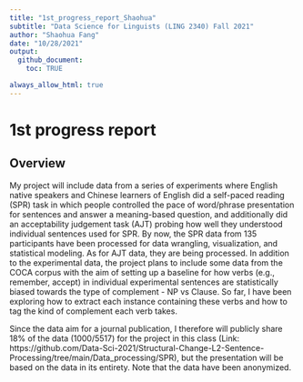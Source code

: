 ```yaml
---
title: "1st_progress_report_Shaohua"
subtitle: "Data Science for Linguists (LING 2340) Fall 2021"
author: "Shaohua Fang"
date: "10/28/2021"
output: 
  github_document: 
    toc: TRUE

always_allow_html: true
---
```


# 1st progress report

## Overview 

My project will include data from a series of experiments where English native speakers and Chinese learners of English did a self-paced reading (SPR) task in which people controlled the pace of word/phrase presentation for sentences and answer a meaning-based question, and additionally did an acceptability judgement task (AJT) probing how well they understood individual sentences used for SPR. By now, the SPR data from 135 participants have been processed for data wrangling, visualization, and statistical modeling. As for AJT data, they are being processed. In addition to the experimental data, the project plans to include some data from the COCA corpus with the aim of setting up a baseline for how verbs (e.g., remember, accept) in individual experimental sentences are statistically biased towards the type of complement - NP vs Clause. So far, I have been exploring how to extract each instance containing these verbs and how to tag the kind of complement each verb takes.

Since the data aim for a journal publication, I therefore will publicly share 18% of the data (1000/5517) for the project in this class (Link: https://github.com/Data-Sci-2021/Structural-Change-L2-Sentence-Processing/tree/main/Data_processing/SPR), but the presentation will be based on the data in its entirety. Note that the data have been anonymized. 































